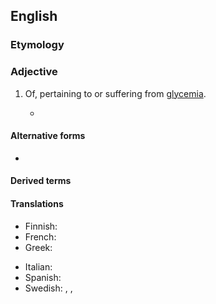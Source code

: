 ==English==
{{wikipedia|Glycemic index}}

===Etymology===
{{suffix|en|glycemia|ic}}

===Adjective===
{{en-adj}}

# {{lb|en|American spelling}} Of, pertaining to or suffering from [[glycemia]].
#* {{quote-journal|en|journal=The Medical and Surgical Reporter|page=668|title=The Pathogeny of Diabetes|passage=The true '''glycemic''' function consists in active nutritive changes which prepare, transform and utilize the sugary materials of the blood.|date=29 April 1893}}

====Alternative forms====
* {{l|en|glycaemic}}

====Derived terms====
{{der2|en
|nonglycemic
|antiglycemic
|neuroglycemic
|aglycemic}}

====Translations====
{{trans-top|glycemic}}
* Finnish: {{t|fi|glykeeminen}}
* French: {{t+|fr|glycémique}}
* Greek: {{t+|el|γλυκαιμικός}}
{{trans-mid}}
* Italian: {{t+|it|glicemico}}
* Spanish: {{t|es|glucémico}}
* Swedish: {{t|sv|glykemisk|c}}, {{t|sv|glykemiskt|n}}, {{t|sv|glykemiska|p}}
{{trans-bottom}}